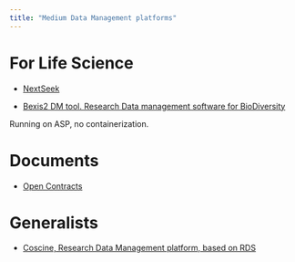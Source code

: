 ```yaml
---
title: "Medium Data Management platforms"
---
```


# For Life Science

* [NextSeek](https://github.com/BMCBCC/NExtSEEK)

* [Bexis2 DM tool. Research Data management software for BioDiversity](https://bexis2.uni-jena.de/)

Running on ASP, no containerization.

# Documents

* [Open Contracts](https://jsv4.github.io/OpenContracts/)

# Generalists

* [Coscine, Research Data Management platform, based on RDS](https://about.coscine.de/)